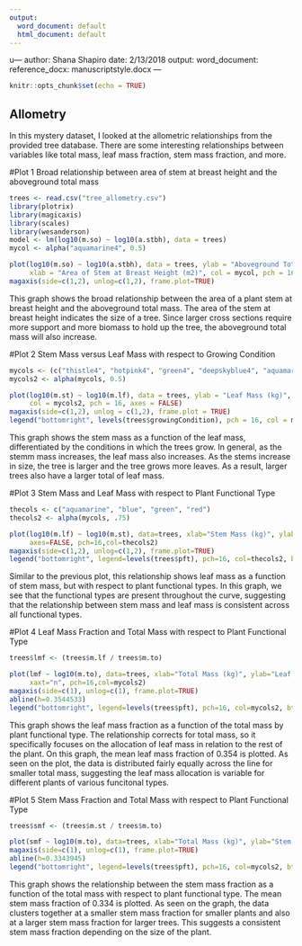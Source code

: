 ```yaml
---
output:
  word_document: default
  html_document: default
---
```

u---
author: Shana Shapiro
date: 2/13/2018
output: 
  word_document:
    reference_docx: manuscriptstyle.docx
---

```r
knitr::opts_chunk$set(echo = TRUE)
```

## Allometry 

In this mystery dataset, I looked at the allometric relationships from the provided tree database. There are some interesting relationships between variables like total mass, leaf mass fraction, stem mass fraction, and more. 

#Plot 1
Broad relationship between area of stem at breast height and the aboveground total mass 
```r
trees <- read.csv("tree_allometry.csv")
library(plotrix)
library(magicaxis)
library(scales)
library(wesanderson)
model <- lm(log10(m.so) ~ log10(a.stbh), data = trees)
mycol <- alpha("aquamarine4", 0.5)

plot(log10(m.so) ~ log10(a.stbh), data = trees, ylab = "Aboveground Total Mass (kg)", 
     xlab = "Area of Stem at Breast Height (m2)", col = mycol, pch = 16, axes=FALSE)
magaxis(side=c(1,2), unlog=c(1,2), frame.plot=TRUE)
```
This graph shows the broad relationship between the area of a plant stem at breast height and the aboveground total mass. The area of the stem at breast height indicates the size of a tree. Since larger cross sections require more support and more biomass to hold up the tree, the aboveground total mass will also increase. 


#Plot 2 
Stem Mass versus Leaf Mass with respect to Growing Condition 
```r
mycols <- (c("thistle4", "hotpink4", "green4", "deepskyblue4", "aquamarine3", "orchid4", "yellowgreen"))
mycols2 <- alpha(mycols, 0.5)

plot(log10(m.st) ~ log10(m.lf), data = trees, ylab = "Leaf Mass (kg)", xlab = "Stem Mass (kg)", 
     col = mycols2, pch = 16, axes = FALSE)
magaxis(side=c(1,2), unlog = c(1,2), frame.plot = TRUE)
legend("bottomright", levels(trees$growingCondition), pch = 16, col = mycols2, bty = "o", inset = 0.06)
```
This graph shows the stem mass as a function of the leaf mass, differentiated by the conditions in which the trees grow. In general, as the stemm mass increases, the leaf mass also increases. As the stems increase in size, the tree is larger and the tree grows more leaves. As a result, larger trees also have a larger total of leaf mass. 


#Plot 3 
Stem Mass and Leaf Mass with respect to Plant Functional Type 
```r
thecols <- c("aquamarine", "blue", "green", "red")
thecols2 <- alpha(mycols, .75)

plot(log10(m.lf) ~ log10(m.st), data=trees, xlab="Stem Mass (kg)", ylab="Leaf Mass (kg)",
     axes=FALSE, pch=16,col=thecols2)
magaxis(side=c(1,2), unlog=c(1,2), frame.plot=TRUE)
legend("bottomright", legend=levels(trees$pft), pch=16, col=thecols2, bty='o',inset=0.02)
```
Similar to the previous plot, this relationship shows leaf mass as a function of stem mass, but with respect to plant functional types. In this graph, we see that the functional types are present throughout the curve, suggesting that the relationship between stem mass and leaf mass is consistent across all functional types. 


#Plot 4 
Leaf Mass Fraction and Total Mass with respect to Plant Functional Type 
```r
trees$lmf <- (trees$m.lf / trees$m.to)

plot(lmf ~ log10(m.to), data=trees, xlab="Total Mass (kg)", ylab="Leaf Mass Fraction (kg kg-1)",
     xaxt="n", pch=16,col=mycols2)
magaxis(side=c(1), unlog=c(1), frame.plot=TRUE)
abline(h=0.3544533)
legend("bottomright", legend=levels(trees$pft), pch=16, col=mycols2, bty = 'o',inset=0.02)
```
This graph shows the leaf mass fraction as a function of the total mass by plant functional type. The relationship corrects for total mass, so it specifically focuses on the allocation of leaf mass in relation to the rest of the plant. On this graph, the mean leaf mass fraction of 0.354 is plotted. As seen on the plot, the data is distributed fairly equally across the line for smaller total mass, suggesting the leaf mass allocation is variable for different plants of various funcitonal types. 



#Plot 5
Stem Mass Fraction and Total Mass with respect to Plant Functional Type 
```r
trees$smf <- (trees$m.st / trees$m.to)

plot(smf ~ log10(m.to), data=trees, xlab="Total Mass (kg)", ylab="Stem Mass Fraction (kg kg-1)", xaxt="n", pch=16,col=mycols2)
magaxis(side=c(1), unlog=c(1), frame.plot=TRUE)
abline(h=0.3343945)
legend("bottomright", legend=levels(trees$pft), pch=16, col=mycols2, bty = 'o',inset=0.02)
```
This graph shows the relationship between the stem mass fraction as a function of the total mass with respect to plant functional type. The mean stem mass fraction of 0.334 is plotted. As seen on the graph, the data clusters together at a smaller stem mass fraction for smaller plants and also at a larger stem mass fraction for larger trees. This suggests a consistent stem mass fraction depending on the size of the plant. 


